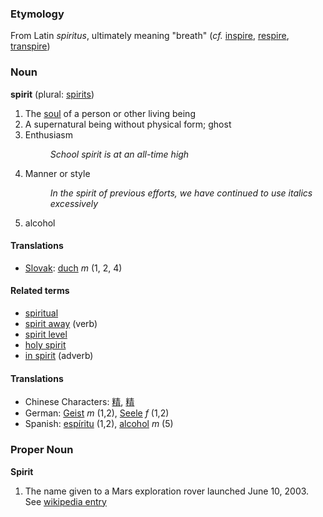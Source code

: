 ===Etymology===
From Latin ''spiritus'', ultimately meaning "breath" (''cf.'' [[inspire]], [[respire]], [[transpire]])

===Noun===
'''spirit''' (plural: [[spirits]])

# The [[soul]] of a person or other living being
# A supernatural being without physical form; ghost
# Enthusiasm
#: ''School spirit is at an all-time high''
# Manner or style
#: ''In the spirit of previous efforts, we have continued to use italics excessively''
# alcohol

====Translations====
*[[Slovak]]: [[duch]] ''m'' (1, 2, 4)

====Related terms====
*[[spiritual]]
*[[spirit away]] (verb)
*[[spirit level]]
*[[holy spirit]]
*[[in spirit]] (adverb)

====Translations====
*Chinese Characters: [[精]], [[精]]
*German: [[Geist]] ''m'' (1,2), [[Seele]] ''f'' (1,2)
*Spanish: [[espíritu]] (1,2), [[alcohol]] ''m'' (5)

===Proper Noun===
'''Spirit'''

#The name given to a Mars exploration rover launched June 10, 2003.  See [[w:MER-A|wikipedia entry]]